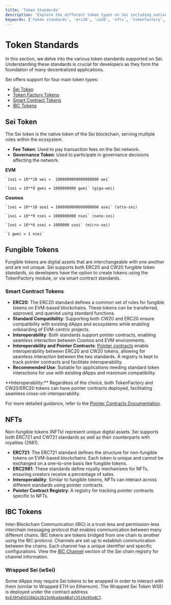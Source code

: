```yaml
---
title: 'Token Standards'
description: 'Explore the different token types on Sei including native SEI, TokenFactory tokens, smart contract tokens (ERC20/CW20), NFTs, and IBC tokens, with implementation guidance for each standard.'
keywords: ['token standards', 'erc20', 'cw20', 'nfts', 'tokenfactory', 'ibc tokens']
---
```



# Token Standards

In this section, we delve into the various token standards supported on Sei.
Understanding these standards is crucial for developers as they form the
foundation of many decentralized applications.

Sei offers support for four main token types:

- [Sei Token](#sei-token)
- [Token Factory Tokens](#tokenfactory)
- [Smart Contract Tokens](#smart-contract-tokens)
- [IBC Tokens](#ibc-tokens)

## Sei Token

The Sei token is the native token of the Sei blockchain, serving multiple roles
within the ecosystem.

- **Fee Token**: Used to pay transaction fees on the Sei network.
- **Governance Token**: Used to participate in governance decisions affecting
  the network.

**EVM**

    `1sei = 10**18 wei =  1000000000000000000 wei`

    `1sei = 10**9 gwei = 1000000000 gwei` (giga-wei)

**Cosmos**

    `1sei = 10**18 asei = 1000000000000000000 asei` (atto-sei)

    `1sei = 10**9 nsei = 1000000000 nsei` (nano-sei)

    `1sei = 10**6 usei = 1000000 usei` (micro-sei)

    `1 gwei = 1 nsei`

## Fungible Tokens

Fungible tokens are digital assets that are interchangeable with one another and
are not unique. Sei supports both ERC20 and CW20 fungible token standards, so
developers have the option to create tokens using the TokenFactory module, or via
smart contract standards.

### Smart Contract Tokens

- **ERC20**: The ERC20 standard defines a common set of rules for fungible
  tokens on EVM-based blockchains. These tokens can be transferred, approved,
  and queried using standard functions.
- **Standard Compatibility**: Supporting both CW20 and ERC20 ensure
  compatibility with existing dApps and ecosystems while enabling onboarding of
  EVM-centric projects.
- **Interoperability**: Both standards support pointer contracts, enabling
  seamless interaction between Cosmos and EVM environments.
- **Interoperability and Pointer Contracts**:
  [Pointer contracts](/learn/pointers) enable interoperability
  between ERC20 and CW20 tokens, allowing for seamless interaction between the
  two standards. A registry is kept to track pointer contracts and facilitate
  interoperability.
- **Recommended Use**: Suitable for applications needing standard token
  interactions for use with existing dApps and maximum compatibility.

<Callout type="info">
**Interoperability:** Regardless of the choice, both TokenFactory and CW20/ERC20 tokens can have pointer contracts deployed, facilitating seamless cross-vm interoperability.

For more detailed guidance, refer to the
[Pointer Contracts Documentation](/learn/pointers).

</Callout>

## NFTs

Non-fungible tokens (NFTs) represent unique digital assets. Sei supports both
ERC721 and CW721 standards as well as their counterparts with royalties (2981).

- **ERC721**: The ERC721 standard defines the structure for non-fungible tokens
  on EVM-based blockchains. Each token is unique and cannot be exchanged on a
  one-to-one basis like fungible tokens.
- **ERC2981**: These standards define royalty mechanisms for NFTs,
  ensuring creators receive a percentage of sales.
- **Interoperability**: Similar to fungible tokens, NFTs can interact across
  different standards using pointer contracts.
- **Pointer Contract Registry**: A registry for tracking pointer contracts
  specific to NFTs.

## IBC Tokens

Inter-Blockchain Communication (IBC) is a trust-less and permission-less interchain
messaging protocol that enables communication between many different chains. IBC
tokens are tokens bridged from one chain to another using the IBC protocol.
Channels are set up to establish communication between the chains. Each channel
has a unique identifier and specific configurations. View the
[IBC Channel](https://github.com/sei-protocol/chain-registry/blob/main/ibc_info.json)
section of the Sei chain registry for channel information.

### Wrapped Sei (wSei)

Some dApps may require Sei tokens to be wrapped in order to interact with them (similar to Wrapped ETH on Ethereum). The Wrapped Sei Token WSEI is deployed under the contract address [`0xE30feDd158A2e3b13e9badaeABaFc5516e95e8C7`](https://seitrace.com/token/0xE30feDd158A2e3b13e9badaeABaFc5516e95e8C7?chain=pacific-1).
